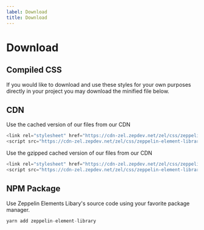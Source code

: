 ```yaml
---
label: Download
title: Download
---
```



# Download

## Compiled CSS

If you would like to download and use these styles for your own purposes directly in your project you may download the minified file below.

<DownloadCss />

## CDN

Use the cached version of our files from our CDN

```js
<link rel="stylesheet" href="https://cdn-zel.zepdev.net/zel/css/zeppelin-element-library.css" >
<script src="https://cdn-zel.zepdev.net/zel/css/zeppelin-element-library.min.js" ></script>

```

Use the gzipped cached version of our files from our CDN

```js
<link rel="stylesheet" href="https://cdn-zel.zepdev.net/zel/css/zeppelin-element-library.css.gz" >
<script src="https://cdn-zel.zepdev.net/zel/css/zeppelin-element-library.min.js.gz" ></script>

```

## NPM Package

Use Zeppelin Elements Libary's source code using your favorite package manager.

```js
yarn add zeppelin-element-library
```

